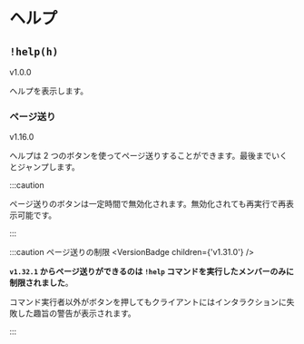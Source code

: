 
# ヘルプ

## `!help(h)`

<VersionBadge>v1.0.0</VersionBadge>

ヘルプを表示します。

### ページ送り

<VersionBadge>v1.16.0</VersionBadge>

ヘルプは 2 つのボタンを使ってページ送りすることができます。最後までいくとジャンプします。

:::caution

ページ送りのボタンは一定時間で無効化されます。無効化されても再実行で再表示可能です。

:::

:::caution ページ送りの制限 <VersionBadge children={'v1.31.0'} />

**`v1.32.1` からページ送りができるのは `!help` コマンドを実行したメンバーのみに制限されました**。

コマンド実行者以外がボタンを押してもクライアントにはインタラクションに失敗した趣旨の警告が表示されます。

:::
